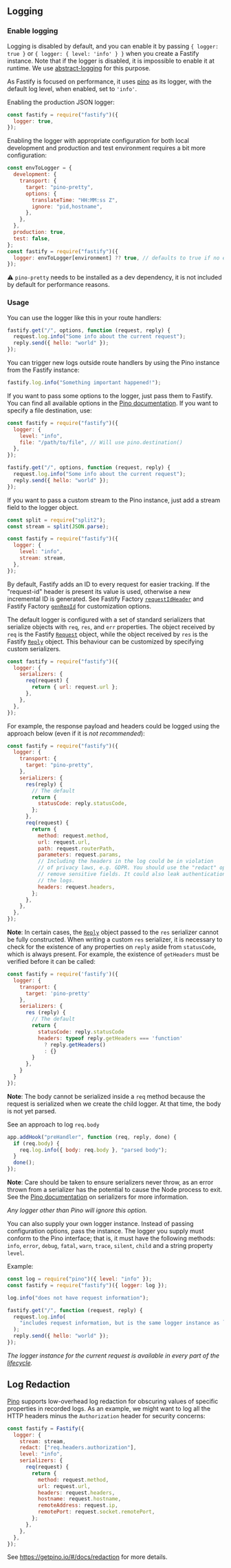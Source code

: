 ## Logging

### Enable logging

Logging is disabled by default, and you can enable it by passing `{ logger: true
}` or `{ logger: { level: 'info' } }` when you create a Fastify instance. Note
that if the logger is disabled, it is impossible to enable it at runtime. We use
[abstract-logging](https://www.npmjs.com/package/abstract-logging) for this
purpose.

As Fastify is focused on performance, it uses
[pino](https://github.com/pinojs/pino) as its logger, with the default log
level, when enabled, set to `'info'`.

Enabling the production JSON logger:

```js
const fastify = require("fastify")({
  logger: true,
});
```

Enabling the logger with appropriate configuration for both local development
and production and test environment requires a bit more configuration:

```js
const envToLogger = {
  development: {
    transport: {
      target: "pino-pretty",
      options: {
        translateTime: "HH:MM:ss Z",
        ignore: "pid,hostname",
      },
    },
  },
  production: true,
  test: false,
};
const fastify = require("fastify")({
  logger: envToLogger[environment] ?? true, // defaults to true if no entry matches in the map
});
```

⚠️ `pino-pretty` needs to be installed as a dev dependency, it is not included
by default for performance reasons.

### Usage

You can use the logger like this in your route handlers:

```js
fastify.get("/", options, function (request, reply) {
  request.log.info("Some info about the current request");
  reply.send({ hello: "world" });
});
```

You can trigger new logs outside route handlers by using the Pino instance from
the Fastify instance:

```js
fastify.log.info("Something important happened!");
```

If you want to pass some options to the logger, just pass them to Fastify. You
can find all available options in the [Pino
documentation](https://github.com/pinojs/pino/blob/master/docs/api/#pinooptions-stream).
If you want to specify a file destination, use:

```js
const fastify = require("fastify")({
  logger: {
    level: "info",
    file: "/path/to/file", // Will use pino.destination()
  },
});

fastify.get("/", options, function (request, reply) {
  request.log.info("Some info about the current request");
  reply.send({ hello: "world" });
});
```

If you want to pass a custom stream to the Pino instance, just add a stream
field to the logger object.

```js
const split = require("split2");
const stream = split(JSON.parse);

const fastify = require("fastify")({
  logger: {
    level: "info",
    stream: stream,
  },
});
```

<a id="logging-request-id"></a>

By default, Fastify adds an ID to every request for easier tracking. If the
"request-id" header is present its value is used, otherwise a new incremental ID
is generated. See Fastify Factory
[`requestIdHeader`](./Server/#factory-request-id-header) and Fastify Factory
[`genReqId`](./Server#genreqid) for customization options.

The default logger is configured with a set of standard serializers that
serialize objects with `req`, `res`, and `err` properties. The object received
by `req` is the Fastify [`Request`](./Request) object, while the object
received by `res` is the Fastify [`Reply`](./Reply) object. This behaviour
can be customized by specifying custom serializers.

```js
const fastify = require("fastify")({
  logger: {
    serializers: {
      req(request) {
        return { url: request.url };
      },
    },
  },
});
```

For example, the response payload and headers could be logged using the approach
below (even if it is _not recommended_):

```js
const fastify = require("fastify")({
  logger: {
    transport: {
      target: "pino-pretty",
    },
    serializers: {
      res(reply) {
        // The default
        return {
          statusCode: reply.statusCode,
        };
      },
      req(request) {
        return {
          method: request.method,
          url: request.url,
          path: request.routerPath,
          parameters: request.params,
          // Including the headers in the log could be in violation
          // of privacy laws, e.g. GDPR. You should use the "redact" option to
          // remove sensitive fields. It could also leak authentication data in
          // the logs.
          headers: request.headers,
        };
      },
    },
  },
});
```

**Note**: In certain cases, the [`Reply`](./Reply) object passed to the `res`
serializer cannot be fully constructed. When writing a custom `res` serializer,
it is necessary to check for the existence of any properties on `reply` aside
from `statusCode`, which is always present. For example, the existence of
`getHeaders` must be verified before it can be called:

```js
const fastify = require('fastify')({
  logger: {
    transport: {
      target: 'pino-pretty'
    },
    serializers: {
      res (reply) {
        // The default
        return {
          statusCode: reply.statusCode
          headers: typeof reply.getHeaders === 'function'
            ? reply.getHeaders()
            : {}
        }
      },
    }
  }
});
```

**Note**: The body cannot be serialized inside a `req` method because the
request is serialized when we create the child logger. At that time, the body is
not yet parsed.

See an approach to log `req.body`

```js
app.addHook("preHandler", function (req, reply, done) {
  if (req.body) {
    req.log.info({ body: req.body }, "parsed body");
  }
  done();
});
```

**Note**: Care should be taken to ensure serializers never throw, as an error
thrown from a serializer has the potential to cause the Node process to exit.
See the [Pino documentation](https://getpino.io/#/docs/api?id=opt-serializers)
on serializers for more information.

_Any logger other than Pino will ignore this option._

You can also supply your own logger instance. Instead of passing configuration
options, pass the instance. The logger you supply must conform to the Pino
interface; that is, it must have the following methods: `info`, `error`,
`debug`, `fatal`, `warn`, `trace`, `silent`, `child` and a string property `level`.

Example:

```js
const log = require("pino")({ level: "info" });
const fastify = require("fastify")({ logger: log });

log.info("does not have request information");

fastify.get("/", function (request, reply) {
  request.log.info(
    "includes request information, but is the same logger instance as `log`",
  );
  reply.send({ hello: "world" });
});
```

_The logger instance for the current request is available in every part of the
[lifecycle](./Lifecycle)._

## Log Redaction

[Pino](https://getpino.io) supports low-overhead log redaction for obscuring
values of specific properties in recorded logs. As an example, we might want to
log all the HTTP headers minus the `Authorization` header for security concerns:

```js
const fastify = Fastify({
  logger: {
    stream: stream,
    redact: ["req.headers.authorization"],
    level: "info",
    serializers: {
      req(request) {
        return {
          method: request.method,
          url: request.url,
          headers: request.headers,
          hostname: request.hostname,
          remoteAddress: request.ip,
          remotePort: request.socket.remotePort,
        };
      },
    },
  },
});
```

See https://getpino.io/#/docs/redaction for more details.
